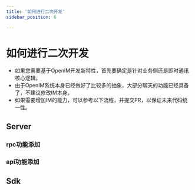 ```yaml
---
title: '如何进行二次开发'
sidebar_position: 6

---
```



# 如何进行二次开发
- 如果您需要基于OpenIM开发新特性，首先要确定是针对业务侧还是即时通讯核心逻辑。
- 由于OpenIM系统本身已经做好了比较多的抽象，大部分聊天的功能已经具备了，不建议修改IM本身。
- 如果需要增加IM的能力，可以参考以下流程，并提交PR，以保证未来代码统一性。


## Server

### rpc功能添加


### api功能添加



## Sdk





